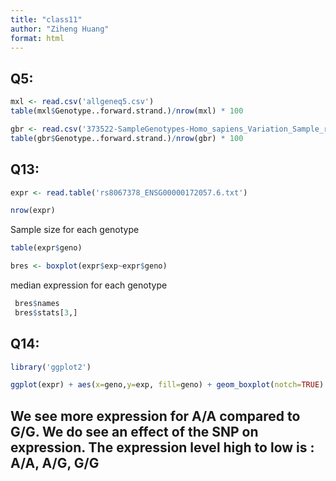 ```yaml
---
title: "class11"
author: "Ziheng Huang"
format: html
---
```


## Q5:

```r
mxl <- read.csv('allgeneq5.csv')
table(mxl$Genotype..forward.strand.)/nrow(mxl) * 100
```

```r
gbr <- read.csv('373522-SampleGenotypes-Homo_sapiens_Variation_Sample_rs8067378.csv')
table(gbr$Genotype..forward.strand.)/nrow(gbr) * 100
```

## Q13:

```r
expr <- read.table('rs8067378_ENSG00000172057.6.txt')

```

```r
nrow(expr)
```

Sample size for each genotype

```r
table(expr$geno)
```

```r
bres <- boxplot(expr$exp~expr$geno)
```

median expression for each genotype

```r
 bres$names
 bres$stats[3,]
```

## Q14:

```r
library('ggplot2')

ggplot(expr) + aes(x=geno,y=exp, fill=geno) + geom_boxplot(notch=TRUE)
```

## We see more expression for A/A compared to G/G. We do see an effect of the SNP on expression. The expression level high to low is : A/A, A/G, G/G
